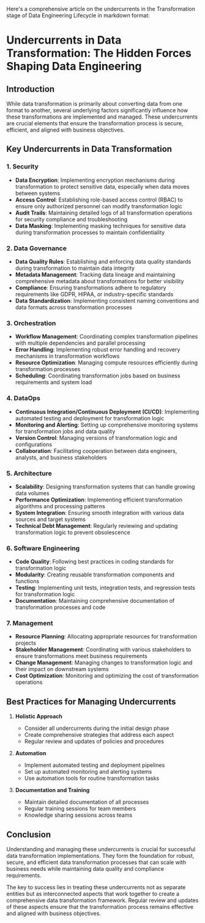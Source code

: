 Here's a comprehensive article on the undercurrents in the Transformation stage of Data Engineering Lifecycle in markdown format:

# Undercurrents in Data Transformation: The Hidden Forces Shaping Data Engineering

## Introduction

While data transformation is primarily about converting data from one format to another, several underlying factors significantly influence how these transformations are implemented and managed. These undercurrents are crucial elements that ensure the transformation process is secure, efficient, and aligned with business objectives.

## Key Undercurrents in Data Transformation

### 1. Security
* **Data Encryption**: Implementing encryption mechanisms during transformation to protect sensitive data, especially when data moves between systems
* **Access Control**: Establishing role-based access control (RBAC) to ensure only authorized personnel can modify transformation logic
* **Audit Trails**: Maintaining detailed logs of all transformation operations for security compliance and troubleshooting
* **Data Masking**: Implementing masking techniques for sensitive data during transformation processes to maintain confidentiality

### 2. Data Governance
* **Data Quality Rules**: Establishing and enforcing data quality standards during transformation to maintain data integrity
* **Metadata Management**: Tracking data lineage and maintaining comprehensive metadata about transformations for better visibility
* **Compliance**: Ensuring transformations adhere to regulatory requirements like GDPR, HIPAA, or industry-specific standards
* **Data Standardization**: Implementing consistent naming conventions and data formats across transformation processes

### 3. Orchestration
* **Workflow Management**: Coordinating complex transformation pipelines with multiple dependencies and parallel processing
* **Error Handling**: Implementing robust error handling and recovery mechanisms in transformation workflows
* **Resource Optimization**: Managing compute resources efficiently during transformation processes
* **Scheduling**: Coordinating transformation jobs based on business requirements and system load

### 4. DataOps
* **Continuous Integration/Continuous Deployment (CI/CD)**: Implementing automated testing and deployment for transformation logic
* **Monitoring and Alerting**: Setting up comprehensive monitoring systems for transformation jobs and data quality
* **Version Control**: Managing versions of transformation logic and configurations
* **Collaboration**: Facilitating cooperation between data engineers, analysts, and business stakeholders

### 5. Architecture
* **Scalability**: Designing transformation systems that can handle growing data volumes
* **Performance Optimization**: Implementing efficient transformation algorithms and processing patterns
* **System Integration**: Ensuring smooth integration with various data sources and target systems
* **Technical Debt Management**: Regularly reviewing and updating transformation logic to prevent obsolescence

### 6. Software Engineering
* **Code Quality**: Following best practices in coding standards for transformation logic
* **Modularity**: Creating reusable transformation components and functions
* **Testing**: Implementing unit tests, integration tests, and regression tests for transformation logic
* **Documentation**: Maintaining comprehensive documentation of transformation processes and code

### 7. Management
* **Resource Planning**: Allocating appropriate resources for transformation projects
* **Stakeholder Management**: Coordinating with various stakeholders to ensure transformations meet business requirements
* **Change Management**: Managing changes to transformation logic and their impact on downstream systems
* **Cost Optimization**: Monitoring and optimizing the cost of transformation operations

## Best Practices for Managing Undercurrents

1. **Holistic Approach**
   * Consider all undercurrents during the initial design phase
   * Create comprehensive strategies that address each aspect
   * Regular review and updates of policies and procedures

2. **Automation**
   * Implement automated testing and deployment pipelines
   * Set up automated monitoring and alerting systems
   * Use automation tools for routine transformation tasks

3. **Documentation and Training**
   * Maintain detailed documentation of all processes
   * Regular training sessions for team members
   * Knowledge sharing sessions across teams

## Conclusion

Understanding and managing these undercurrents is crucial for successful data transformation implementations. They form the foundation for robust, secure, and efficient data transformation processes that can scale with business needs while maintaining data quality and compliance requirements.

The key to success lies in treating these undercurrents not as separate entities but as interconnected aspects that work together to create a comprehensive data transformation framework. Regular review and updates of these aspects ensure that the transformation process remains effective and aligned with business objectives.
